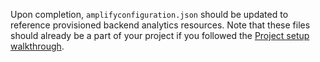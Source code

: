 Upon completion, `amplifyconfiguration.json` should be updated to reference provisioned backend analytics resources. Note that these files should already be a part of your project if you followed the [Project setup walkthrough](/gen1/[platform]/prev/start/project-setup/create-application/).
